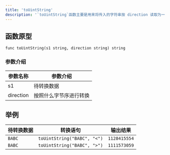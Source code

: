 ```yaml
---
title: 'toUintString'
description: '`toUintString`函数主要是用来将传入的字符串按 direction 读取为一个整数，返回该整数的字符串形式'
---
```


## 函数原型

`func toUintString(s1 string, direction string) string`

### 参数介绍

| 参数名称      | 参数介绍        |
|-----------|-------------|
| s1        | 待转换数据       |
| direction | 按照什么字节序进行转换 |

## 举例


| 待转换数据  | 转换语句                        | 输出结果         |
|--------|-----------------------------|--------------|
| `BABC` | `toUintString("BABC", "<")` | `1128415554` |
| `BABC` | `toUintString("BABC", ">")` | `1111573059` |


